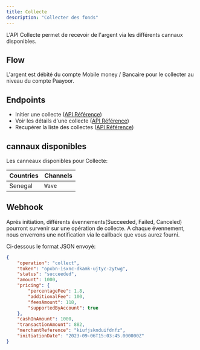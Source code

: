 ```yaml
---
title: Collecte
description: "Collecter des fonds"
---
```


L'API Collecte permet de recevoir de l'argent via les différents cannaux disponibles.

## Flow

L'argent est débité du compte Mobile money / Bancaire pour le collecter au niveau du compte Paayoor.

## Endpoints

- Initier une collecte ([API Référence](/api-reference/endpoint/post-collect))
- Voir les détails d'une collecte ([API Référence](/api-reference/endpoint/get-collect))
- Recupérer la liste des collectes ([API Référence](/api-reference/endpoint/get-collects))

## cannaux disponibles

Les canneaux disponibles pour Collecte:

| Countries | Channels         |
| --------- | ---------------- |
| Senegal   | `Wave`           |

## Webhook

Aprés initiation, différents évennements(Succeeded, Failed, Canceled) pourront survenir sur une opération de collecte. 
A chaque évennement, nous enverrons une notification via le callback que vous aurez fourni.

Ci-dessous le format JSON envoyé:

```json
{
    "operation": "collect",
    "token": "opxbn-isxnc-dkamk-ujtyc-2ytwg",
    "status": "succeeded",
    "amount": 1000,
    "pricing": {
        "percentageFee": 1.8,
        "additionalFee": 100,
        "feesAmount": 118,
        "supportedByAccount": true
    },
    "cashInAmount": 1000,
    "transactionAmount": 882,
    "merchantReference": "kiufjsknduifdnfz",
    "initiationDate": "2023-09-06T15:03:45.000000Z"
}
```


